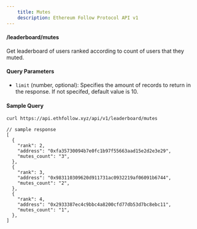 ```yaml
---
    title: Mutes
    description: Ethereum Follow Protocol API v1
---
```


#### /leaderboard/mutes

Get leaderboard of users ranked according to count of users that they muted.

#### Query Parameters

- `limit` (number, optional): Specifies the amount of records to return in the response. If not specifed, default value is 10.

#### Sample Query

```sh
curl https://api.ethfollow.xyz/api/v1/leaderboard/mutes
```

```jsonc
// sample response
[
  {
    "rank": 2,
    "address": "0xfa35730094b7e0fc1b97f55663aad15e2d2e3e29",
    "mutes_count": "3",
  },
  {
    "rank": 3,
    "address": "0x983110309620d911731ac0932219af06091b6744",
    "mutes_count": "2",
  },
  {
    "rank": 4,
    "address": "0x2933387ec4c9bbc4a8200cfd77db53d7bc8ebc11",
    "mutes_count": "1",
  },
]
```
